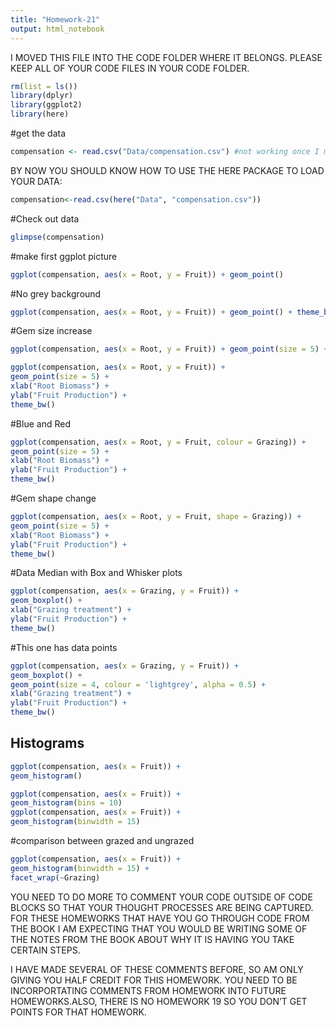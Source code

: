 ```yaml
---
title: "Homework-21"
output: html_notebook
---
```

I MOVED THIS FILE INTO THE CODE FOLDER WHERE IT BELONGS. PLEASE KEEP ALL OF YOUR CODE FILES IN YOUR CODE FOLDER.


```r
rm(list = ls())
library(dplyr)
library(ggplot2)
library(here)
```

#get the data
```r
compensation <- read.csv("Data/compensation.csv") #not working once I moved the file into the correct folder
```
BY NOW YOU SHOULD KNOW HOW TO USE THE HERE PACKAGE TO LOAD YOUR DATA:

```r
compensation<-read.csv(here("Data", "compensation.csv"))
```

#Check out data
```r
glimpse(compensation)
```

#make first ggplot picture
```r
ggplot(compensation, aes(x = Root, y = Fruit)) + geom_point()
```

#No grey background
```r
ggplot(compensation, aes(x = Root, y = Fruit)) + geom_point() + theme_bw()
```

#Gem size increase
```r
ggplot(compensation, aes(x = Root, y = Fruit)) + geom_point(size = 5) + theme_bw()
```

```r
ggplot(compensation, aes(x = Root, y = Fruit)) +
geom_point(size = 5) +
xlab("Root Biomass") +
ylab("Fruit Production") +
theme_bw()
```

#Blue and Red
```r
ggplot(compensation, aes(x = Root, y = Fruit, colour = Grazing)) +
geom_point(size = 5) +
xlab("Root Biomass") +
ylab("Fruit Production") +
theme_bw()
```

#Gem shape change
```r
ggplot(compensation, aes(x = Root, y = Fruit, shape = Grazing)) +
geom_point(size = 5) +
xlab("Root Biomass") +
ylab("Fruit Production") +
theme_bw()
```


#Data Median with Box and Whisker plots 

```r
ggplot(compensation, aes(x = Grazing, y = Fruit)) +
geom_boxplot() +
xlab("Grazing treatment") +
ylab("Fruit Production") +
theme_bw()
```

#This one has data points
```r
ggplot(compensation, aes(x = Grazing, y = Fruit)) +
geom_boxplot() +
geom_point(size = 4, colour = 'lightgrey', alpha = 0.5) +
xlab("Grazing treatment") +
ylab("Fruit Production") +
theme_bw()
```



## Histograms 

```r
ggplot(compensation, aes(x = Fruit)) +
geom_histogram()
```

```r
ggplot(compensation, aes(x = Fruit)) +
geom_histogram(bins = 10)
ggplot(compensation, aes(x = Fruit)) +
geom_histogram(binwidth = 15)
```

#comparison between grazed and ungrazed
```r
ggplot(compensation, aes(x = Fruit)) +
geom_histogram(binwidth = 15) +
facet_wrap(~Grazing)
```

YOU NEED TO DO MORE TO COMMENT YOUR CODE OUTSIDE OF CODE BLOCKS SO THAT YOUR THOUGHT PROCESSES ARE BEING CAPTURED. FOR THESE HOMEWORKS THAT HAVE YOU GO THROUGH CODE FROM THE BOOK I AM EXPECTING THAT YOU WOULD BE WRITING SOME OF THE NOTES FROM THE BOOK ABOUT WHY IT IS HAVING YOU TAKE CERTAIN STEPS.

I HAVE MADE SEVERAL OF THESE COMMENTS BEFORE, SO AM ONLY GIVING YOU HALF CREDIT FOR THIS HOMEWORK. YOU NEED TO BE INCORPORTATING COMMENTS FROM HOMEWORK INTO FUTURE HOMEWORKS.ALSO, THERE IS NO HOMEWORK 19 SO YOU DON'T GET POINTS FOR THAT HOMEWORK.
